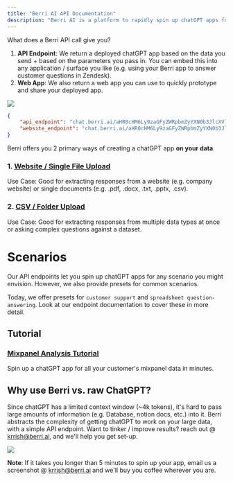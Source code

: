 ```yaml
---
title: "Berri AI API Documentation"
description: "Berri AI is a platform to rapidly spin up chatGPT apps for your data. Below you'll find tutorials and API documentation to help you spin up a chatGPT app **on your data / your user's data** in minutes."
---
```


What does a Berri API call give you? 
1. **API Endpoint**: We return a deployed chatGPT app based on the data you send + based on the parameters you pass in. You can embed this into any application / surface you like (e.g. using your Berri app to answer customer questions in Zendesk).
2. **Web App**: We also return a web app you can use to quickly prototype and share your deployed app. 

<Frame caption="A Berri App built on top of Stripe's documentation">
  <img src="/images/berri_website_example.png" />
</Frame>

<ResponseExample>

```json Response from Berri API
{
    "api_endpoint": "chat.berri.ai/aHR0cHM6Ly9zaGFyZWRpbmZyYXN0b3JlcXVlcnktcXFzMy56ZWV0LWJlcnJpLnplZXQuYXBwL2JlcnJpX3F1ZXJ5P3Byb2pfcGF0aD1pbmRleGVzL2tycmlzaGRob2xha2lhQGdtYWlsLmNvbS82NjJmMDZmMi04MGQ0LTQxMzQtYmYxMi0xMWZiM2JhMWEyODM=&query=<user_query>",
    "website_endpoint": "chat.berri.ai/aHR0cHM6Ly9zaGFyZWRpbmZyYXN0b3JlcXVlcnktcXFzMy56ZWV0LWJlcnJpLnplZXQuYXBwL2JlcnJpX3F1ZXJ5P3Byb2pfcGF0aD1pbmRleGVzL2tycmlzaGRob2xha2lhQGdtYWlsLmNvbS82NjJmMDZmMi04MGQ0LTQxMzQtYmYxMi0xMWZiM2JhMWEyODM="
}
```

</ResponseExample>

Berri offers you 2 primary ways of creating a chatGPT app **on your data**.

### 1. [Website / Single File Upload](endpoint/file_upload)
Use Case: Good for extracting responses from a website (e.g. company website) or single documents (e.g. .pdf, .docx, .txt, .pptx, .csv). 


### 2. [CSV / Folder Upload](endpoint/csv_or_folder_upload)
Use Case: Good for extracting responses from multiple data types at once or asking complex questions against a dataset.

# Scenarios
Our API endpoints let you spin up chatGPT apps for any scenario you might envision. However, we also provide presets for common scenarios. 

Today, we offer presets for `customer support` and `spreadsheet question-answering`. Look at our endpoint documentation to cover these in more detail. 

## Tutorial 
### [Mixpanel Analysis Tutorial](tutorials/mixpanel_tutorial)

Spin up a chatGPT app for all your customer's mixpanel data in minutes. 

## Why use Berri vs. raw ChatGPT? 

Since chatGPT has a limited context window (~4k tokens), it's hard to pass large amounts of information (e.g. Database, notion docs, etc.) into it. Berri abstracts the complexity of getting chatGPT to work on your large data, with a simple API endpoint. Want to tinker / improve results? reach out @ krrish@berri.ai, and we'll help you get set-up.

<Frame caption="Side-by-side comparison of Berri vs. Raw ChatGPT on your financial data.">
  <img src="/images/berri_vs_chatgpt.png" />
</Frame>



**Note**: If it takes you longer than 5 minutes to spin up your app, email us a screenshot @ krrish@berri.ai and we'll buy you coffee wherever you are.